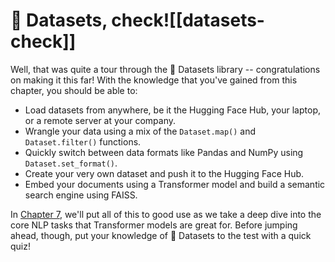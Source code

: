 # 🤗 Datasets, check![[datasets-check]]

<CourseFloatingBanner
    chapter={5}
    classNames="absolute z-10 right-0 top-0"
/>

Well, that was quite a tour through the 🤗 Datasets library -- congratulations on making it this far! With the knowledge that you've gained from this chapter, you should be able to:

- Load datasets from anywhere, be it the Hugging Face Hub, your laptop, or a remote server at your company.
- Wrangle your data using a mix of the `Dataset.map()` and `Dataset.filter()` functions.
- Quickly switch between data formats like Pandas and NumPy using `Dataset.set_format()`.
- Create your very own dataset and push it to the Hugging Face Hub.
- Embed your documents using a Transformer model and build a semantic search engine using FAISS.

In [Chapter 7](/course/chapter7), we'll put all of this to good use as we take a deep dive into the core NLP tasks that Transformer models are great for. Before jumping ahead, though, put your knowledge of 🤗 Datasets to the test with a quick quiz!